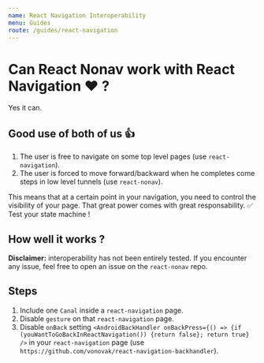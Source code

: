 ```yaml
---
name: React Navigation Interoperability
menu: Guides
route: /guides/react-navigation
---
```


# Can React Nonav work with React Navigation ❤️ ?

Yes it can.

## Good use of both of us 👍

1. The user is free to navigate on some top level pages (use `react-navigation`).
2. The user is forced to move forward/backward when he completes come steps in low level tunnels (use `react-nonav`).

This means that at a certain point in your navigation, you need to control the visibility of your page. That great power comes with great responsability.
✅ Test your state machine !

## How well it works ?

**Disclaimer:** interoperability has not been entirely tested. If you encounter any issue, feel free to open an issue on the `react-nonav` repo.

## Steps

1. Include one `Canal` inside a `react-navigation` page.
2. Disable `gesture` on that `react-navigation` page.
3. Disable `onBack` setting `<AndroidBackHandler onBackPress={() => {if (youWantToGoBackInReactNavigation()) {return false}; return true} />` in your `react-navigation` page (use `https://github.com/vonovak/react-navigation-backhandler`).
